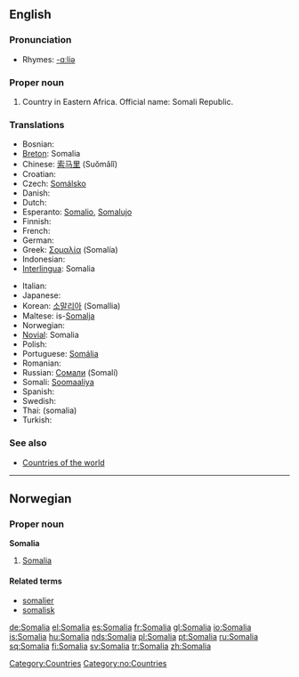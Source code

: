 {{see|Somália}}
==English==
{{wikipedia}}

===Pronunciation===
*Rhymes: [[Rhymes:English:-ɑːliə|-ɑːliə]]

===Proper noun===
{{en-proper noun}}

# Country in Eastern Africa. Official name: Somali Republic.

===Translations===
{{rfc-level|Translations at L3+ (AutoFormat would have corrected level of Translations)}}
{{top}}
*Bosnian: {{t-|bs|Somalija|f}}
*[[Breton]]: Somalia
*Chinese: [[索马里]] (Suǒmǎlǐ)
*Croatian: {{t-|hr|Somalija|f}}
* Czech: [[Somálsko]] {{n}}
* Danish: {{t-|da|Somalia}}
* Dutch: {{t+|nl|Somalië}}
*Esperanto: [[Somalio]], [[Somalujo]]
* Finnish: {{t+|fi|Somalia}}
* French: {{t+|fr|Somalie|f}}
* German: {{t+|de|Somalia}}
*Greek: [[Σομαλία]] (Somalía) {{f}}
* Indonesian: {{t-|id|Somalia|xs=Indonesian}}
*[[Interlingua]]: Somalia
{{mid}}
* Italian: {{t-|it|Somalia|f}}
* Japanese: {{t+|ja|ソマリア|tr=Somaria|sc=Jpan}}
*Korean: [[소말리아]] (Somallia)
*Maltese: is-[[Somalja]]
* Norwegian: {{t-|no|Somalia}}
*[[Novial]]: Somalia
* Polish: {{t+|pl|Somalia|f}}
*Portuguese: [[Somália]]
* Romanian: {{t-|ro|Somalia|f}}
*Russian: [[Сомали]] (Somalí)
*Somali: [[Soomaaliya]]
* Spanish: {{t+|es|Somalia|f}}
* Swedish: {{t+|sv|Somalia}}
*Thai: {{THchar|[[โซมาเลีย]]}} (somalia)
* Turkish: {{t+|tr|Somali}}
{{bottom}}

===See also===
* [[Countries of the world]]

[[Category:Countries]]

----

==Norwegian==

===Proper noun===
'''Somalia'''

# [[#English|Somalia]]

====Related terms====
*[[somalier]]
*[[somalisk]]

[[Category:no:Countries]]

[[de:Somalia]]
[[el:Somalia]]
[[es:Somalia]]
[[fr:Somalia]]
[[gl:Somalia]]
[[io:Somalia]]
[[is:Somalia]]
[[hu:Somalia]]
[[nds:Somalia]]
[[pl:Somalia]]
[[pt:Somalia]]
[[ru:Somalia]]
[[sq:Somalia]]
[[fi:Somalia]]
[[sv:Somalia]]
[[tr:Somalia]]
[[zh:Somalia]]
